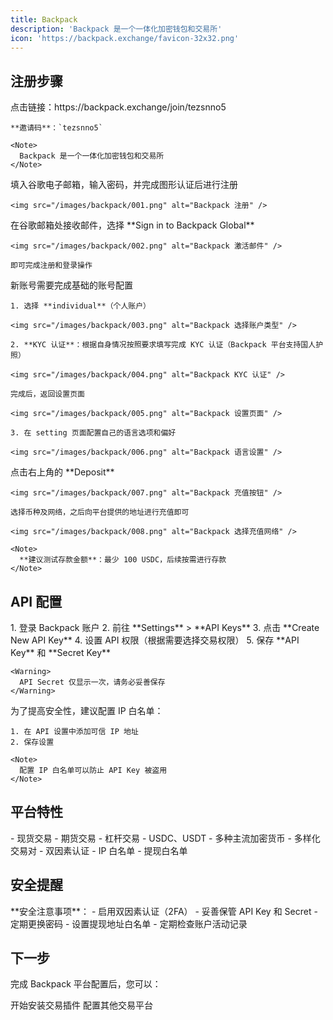 ```yaml
---
title: Backpack
description: 'Backpack 是一个一体化加密钱包和交易所'
icon: 'https://backpack.exchange/favicon-32x32.png'
---
```


## 注册步骤

<Steps>
  <Step title="访问注册链接">
    点击链接：https://backpack.exchange/join/tezsnno5

    **邀请码**：`tezsnno5`

    <Note>
      Backpack 是一个一体化加密钱包和交易所
    </Note>
  </Step>

  <Step title="注册账号">
    填入谷歌电子邮箱，输入密码，并完成图形认证后进行注册

    <img src="/images/backpack/001.png" alt="Backpack 注册" />
  </Step>

  <Step title="激活账号">
    在谷歌邮箱处接收邮件，选择 **Sign in to Backpack Global**

    <img src="/images/backpack/002.png" alt="Backpack 激活邮件" />

    即可完成注册和登录操作
  </Step>

  <Step title="配置账号">
    新账号需要完成基础的账号配置

    1. 选择 **individual**（个人账户）

    <img src="/images/backpack/003.png" alt="Backpack 选择账户类型" />

    2. **KYC 认证**：根据自身情况按照要求填写完成 KYC 认证（Backpack 平台支持国人护照）

    <img src="/images/backpack/004.png" alt="Backpack KYC 认证" />

    完成后，返回设置页面

    <img src="/images/backpack/005.png" alt="Backpack 设置页面" />

    3. 在 setting 页面配置自己的语言选项和偏好

    <img src="/images/backpack/006.png" alt="Backpack 语言设置" />
  </Step>

  <Step title="账户充值">
    点击右上角的 **Deposit**

    <img src="/images/backpack/007.png" alt="Backpack 充值按钮" />

    选择币种及网络，之后向平台提供的地址进行充值即可

    <img src="/images/backpack/008.png" alt="Backpack 选择充值网络" />

    <Note>
      **建议测试存款金额**：最少 100 USDC，后续按需进行存款
    </Note>
  </Step>
</Steps>

## API 配置

<Steps>
  <Step title="创建 API Key">
    1. 登录 Backpack 账户
    2. 前往 **Settings** > **API Keys**
    3. 点击 **Create New API Key**
    4. 设置 API 权限（根据需要选择交易权限）
    5. 保存 **API Key** 和 **Secret Key**

    <Warning>
      API Secret 仅显示一次，请务必妥善保存
    </Warning>
  </Step>

  <Step title="配置 IP 白名单">
    为了提高安全性，建议配置 IP 白名单：

    1. 在 API 设置中添加可信 IP 地址
    2. 保存设置

    <Note>
      配置 IP 白名单可以防止 API Key 被盗用
    </Note>
  </Step>
</Steps>

## 平台特性

<CardGroup cols={3}>
  <Card title="交易类型" icon="chart-line">
    - 现货交易
    - 期货交易
    - 杠杆交易
  </Card>
  <Card title="支持资产" icon="coins">
    - USDC、USDT
    - 多种主流加密货币
    - 多样化交易对
  </Card>
  <Card title="安全特性" icon="shield">
    - 双因素认证
    - IP 白名单
    - 提现白名单
  </Card>
</CardGroup>

## 安全提醒

<Warning>
**安全注意事项**：
- 启用双因素认证（2FA）
- 妥善保管 API Key 和 Secret
- 定期更换密码
- 设置提现地址白名单
- 定期检查账户活动记录
</Warning>

## 下一步

完成 Backpack 平台配置后，您可以：

<CardGroup cols={2}>
  <Card title="安装插件" icon="download" href="/getting-started/installation">
    开始安装交易插件
  </Card>
  <Card title="查看其他平台" icon="list" href="/platforms/index">
    配置其他交易平台
  </Card>
</CardGroup>
